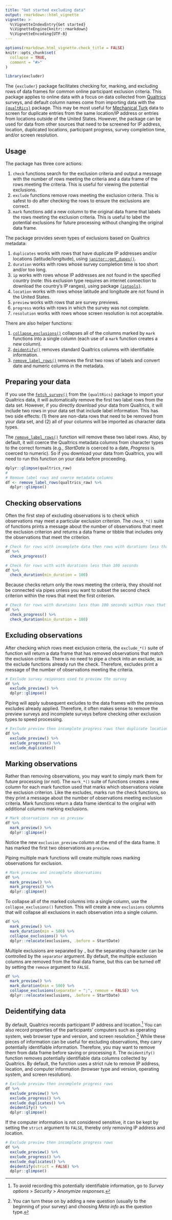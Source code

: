 ```yaml
---
title: "Get started excluding data"
output: rmarkdown::html_vignette
vignette: >
  %\VignetteIndexEntry{Get started}
  %\VignetteEngine{knitr::rmarkdown}
  %\VignetteEncoding{UTF-8}
---
```


```r
options(rmarkdown.html_vignette.check_title = FALSE)
knitr::opts_chunk$set(
  collapse = TRUE,
  comment = "#>"
)
```

```r
library(excluder)
```

The `{excluder}` package facilitates checking for, marking, and excluding rows of data frames for common online participant exclusion criteria. This package applies to online data with a focus on data collected from [Qualtrics](https://qualtrics.com) surveys, and default column names come from importing data with the  [`{qualtRics}`](https://docs.ropensci.org/qualtRics/) package. This may be most useful for [Mechanical Turk](https://www.mturk.com/) data to screen for duplicate entries from the same location/IP address or entries from locations outside of the United States.  However, the package can be used for data from other sources that need to be screened for IP address, location, duplicated locations, participant progress, survey completion time, and/or screen resolution.


## Usage

The package has three core actions:

1. `check` functions search for the exclusion criteria and output a message with the number of rows meeting the criteria and a data frame of the rows meeting the criteria. This is useful for viewing the potential exclusions.
1. `exclude` functions remove rows meeting the exclusion criteria. This is safest to do after checking the rows to ensure the exclusions are correct.
1. `mark` functions add a new column to the original data frame that labels the rows meeting the exclusion criteria. This is useful to label the potential exclusions for future processing without changing the original data frame.

The package provides seven types of exclusions based on Qualtrics metadata:

1. `duplicates` works with rows that have duplicate IP addresses and/or locations (latitude/longitude), using [`janitor::get_dupes()`](https://sfirke.github.io/janitor/reference/get_dupes.html).
1. `duration` works with rows whose survey completion time is too short and/or too long.
1. `ip` works with rows whose IP addresses are not found in the specified country (note: this exclusion type requires an internet connection to download the country's IP ranges), using package [`{iptools}`](https://github.com/hrbrmstr/iptools).
1. `location` works with rows whose latitude and longitude are not found in the United States.
1. `preview` works with rows that are survey previews.
1. `progress` works with rows in which the survey was not complete.
1. `resolution` works with rows whose screen resolution is not acceptable.

There are also helper functions:

1. [`collapse_exclusions()`](https://jeffreyrstevens.github.io/excluder/reference/collapse_exclusions.html)  collapses all of the columns marked by `mark` functions into a single column (each use of a `mark` function creates a new column).
1. [`deidentify()`](https://jeffreyrstevens.github.io/excluder/reference/deidentify.html) removes standard Qualtrics columns with identifiable information.
1. [`remove_label_rows()`](https://jeffreyrstevens.github.io/excluder/reference/remove_label_rows.html) removes the first two rows of labels and convert date and numeric columns in the metadata.

## Preparing your data
If you use the [`fetch_survey()`](https://docs.ropensci.org/qualtRics/reference/fetch_survey.html) from the `{qualtRics}` package to import your Qualtrics data, it will automatically remove the first two label rows from the data set. However, if you directly download your data from Qualtrics, it will include two rows in your data set that include label information. This has two side effects: (1) there are non-data rows that need to be removed from your data set, and (2) all of your columns will be imported as character data types.

The [`remove_label_rows()`](https://jeffreyrstevens.github.io/excluder/reference/remove_label_rows.html) function will remove these two label rows. Also, by default, it will coerce the Qualtrics metadata columns from character types to the correct formats (e.g., _StartDate_ is coerced to a date, _Progress_ is coerced to numeric). So if you download your data from Qualtrics, you will need to run this function on your data before proceeding.

```r
dplyr::glimpse(qualtrics_raw)
#
# Remove label rows and coerce metadata columns
df <- remove_label_rows(qualtrics_raw) %>% 
  dplyr::glimpse()
```


## Checking observations

Often the first step of excluding observations is to check which observations may meet a particular exclusion criterion. The `check_*()` suite of functions prints a message about the number of observations that meet the exclusion criterion and returns a data frame or tibble that includes only the observations that meet the criterion. 
```r
# Check for rows with incomplete data then rows with durations less than 100 seconds
df %>%
  check_progress()
```
```r
# Check for rows with with durations less than 100 seconds
df %>% 
  check_duration(min_duration = 100)
```

Because checks return only the rows meeting the criteria, they should not be connected via pipes unless you want to subset the second check criterion within the rows that meet the first criterion.

```r
# Check for rows with durations less than 100 seconds within rows that did not complete the survey
df %>%
  check_progress() %>%
  check_duration(min_duration = 100)
```


## Excluding observations
After checking which rows meet exclusion criteria, the `exclude_*()` suite of function will return a data frame that has removed observations that match the exclusion criteria. There is no need to pipe a check into an exclude, as the exclude functions already run the check. Therefore, excludes print a message of the number of observations meeting the criteria.

```r
# Exclude survey responses used to preview the survey
df %>% 
  exclude_preview() %>% 
  dplyr::glimpse()
```

Piping will apply subsequent excludes to the data frames with the previous excludes already applied. Therefore, it often makes sense to remove the preview surveys and incomplete surveys before checking other exclusion types to speed processing.

```r
# Exclude preview then incomplete progress rows then duplicate locations and IP addresses
df %>%
  exclude_preview() %>%
  exclude_progress() %>%
  exclude_duplicates()
```

## Marking observations
Rather than removing observations, you may want to simply mark them for future processing (or not). The `mark_*()` suite of functions creates a new column for each mark function used that marks which observations violate the exclusion criterion. Like the excludes, marks run the check functions, so they print a message about the number of observations meeting exclusion criteria. Mark functions return a data frame identical to the original with additional columns marking exclusions.

```r
# Mark observations run as preview
df %>% 
  mark_preview() %>% 
  dplyr::glimpse()
```

Notice the new `exclusion_preview` column at the end of the data frame. It has marked the first two observations as `preview`.

Piping multiple mark functions will create multiple rows marking observations for exclusion.

```r
# Mark preview and incomplete observations
df %>% 
  mark_preview() %>% 
  mark_progress() %>% 
  dplyr::glimpse()
```

To collapse all of the marked columns into a single column, use the `collapse_exclusions()` function. This will create a new `exclusions` columns that will collapse all exclusions in each observation into a single column. 

```r
df %>% 
  mark_preview() %>% 
  mark_duration(min = 500) %>% 
  collapse_exclusions() %>% 
  dplyr::relocate(exclusions, .before = StartDate)
```

Multiple exclusions are separated by `,` but the separating character can be controlled by the `separator` argument. By default, the multiple exclusion columns are removed from the final data frame, but this can be turned off by setting the `remove` argument to `FALSE`. 

```r
df %>% 
  mark_preview() %>% 
  mark_duration(min = 500) %>% 
  collapse_exclusions(separator = ";", remove = FALSE) %>% 
  dplyr::relocate(exclusions, .before = StartDate)
```


## Deidentifying data

By default, Qualtrics records participant IP address and location.^[To avoid recording this potentially identifiable information, go to _Survey options_ > _Security_ > _Anonymize responses_.] You can also record properties of the participants' computers such as operating system, web browser type and version, and screen resolution.^[You can turn these on by adding a new question (usually to the beginning of your survey) and choosing _Meta info_ as the question type.] While these pieces of information can be useful for excluding observations, they carry potentially identifiable information. Therefore, you may want to remove them from data frame before saving or processing it. The `deidentify()` function removes potentially identifiable data columns collected by Qualtrics. By default, the function uses a strict rule to remove IP address, location, and computer information (browser type and version, operating system, and screen resolution).

```r
# Exclude preview then incomplete progress rows
df %>%
  exclude_preview() %>%
  exclude_progress() %>%
  exclude_duplicates() %>%
  deidentify() %>%
  dplyr::glimpse()
```

If the computer information is not considered sensitive, it can be kept by setting the `strict` argument to `FALSE`, thereby only removing IP address and location.

```r
# Exclude preview then incomplete progress rows
df %>%
  exclude_preview() %>%
  exclude_progress() %>%
  exclude_duplicates() %>%
  deidentify(strict = FALSE) %>%
  dplyr::glimpse()
```

